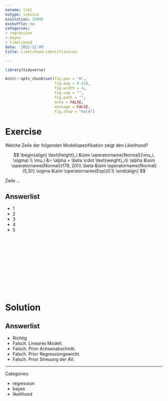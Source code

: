 ```yaml
---
exname: lik1
extype: schoice
exsolution: 10000
exshuffle: no
categories:
- regression
- bayes
- likelihood
date: '2022-12-09'
title: Likelihood-identifizieren

---
```





```r
library(tidyverse)

```


```r
knitr::opts_chunk$set(fig.pos = 'H',
                      fig.asp = 0.618,
                      fig.width = 4,
                      fig.cap = "", 
                      fig.path = "",
                      echo = FALSE,
                      message = FALSE,
                      fig.show = "hold")
```






# Exercise

Welche Zeile der folgenden Modellspezifikation zeigt den Likelihood?

$$
\begin{align}
\text{height}_i &\sim \operatorname{Normal}(\mu_i, \sigma) \\
\mu_i &= \alpha + \beta \cdot  \text{weight}_i\\
\alpha &\sim \operatorname{Normal}(178, 20)\\
\beta &\sim \operatorname{Normal}(5,3)\\
\sigma &\sim \operatorname{Exp}(0.1)
\end{align}
$$


Zeile ...

Answerlist
----------
* 1
* 2
* 3
* 4
* 5




</br>
</br>
</br>
</br>
</br>
</br>
</br>
</br>
</br>
</br>

# Solution


Answerlist
----------
* Richtig
* Falsch. Lineares Modell.
* Falsch. Prior Achsenabschnitt.
* Falsch. Prior Regressiongewicht.
* Falsch. Prior Streuung der AV.




---

Categories: 

- regression
- bayes
- likelihood


